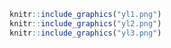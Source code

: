 ```r
knitr::include_graphics("yl1.png")
knitr::include_graphics("yl2.png")
knitr::include_graphics("yl3.png")
```
